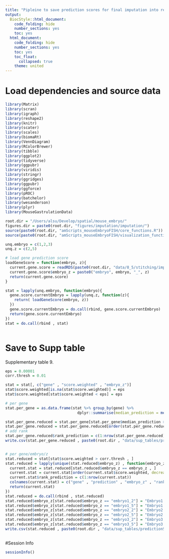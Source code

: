 ```yaml
---
title: "Pipleine to save prediction scores for final imputation into readable format."
output:
  BiocStyle::html_document:
    code_folding: hide
    number_sections: yes
    toc: yes  
  html_document:
    code_folding: hide
    number_sections: yes
    toc: yes
    toc_float:
      collapsed: true
    theme: united
---
```


# Load dependencies and source data

```r

library(Matrix)
library(scran)
library(igraph)
library(reshape2)
library(knitr)
library(scater)
library(scales)
library(biomaRt)
library(VennDiagram)
library(RColorBrewer)
library(tibble)
library(ggplot2)
library(tidyverse)
library(ggpubr)
library(viridis)
library(stringr)
library(ggridges)
library(ggpubr)
library(ggforce)
library(pROC)
library(batchelor)
library(wesanderson)
library(plyr)
library(MouseGastrulationData)

root.dir = "/Users/alsu/Develop/spatial/mouse_embryo/"
figures.dir = paste0(root.dir, "figures/imputation/imputation/")
source(paste0(root.dir, "amScripts_mouseEmbryoFISH/core_functions.R"))
source(paste0(root.dir, "amScripts_mouseEmbryoFISH/visualization_functions.R"))

unq.embryo = c(1,2,3)
unq.z = c(2,5)

# load gene prediction score
loadGeneScore = function(embryo, z){
  current.gene.score = readRDS(paste0(root.dir, "data/8_5/stitching/imputation/geneScore/geneScore_imputation_embryo", embryo, "z", z,".rds"))
  current.gene.score$embryo_z = paste0("embryo", embryo, "_", z)
  return(current.gene.score)
}

stat = lapply(unq.embryo, function(embryo){
  gene.score.currentEmbryo = lapply(unq.z, function(z){
    return( loadGeneScore(embryo, z))
  })
  gene.score.currentEmbryo = do.call(rbind, gene.score.currentEmbryo)
  return(gene.score.currentEmbryo)
})  
stat = do.call(rbind , stat)



```

# Save to Supp table

Supplementary table 9.

```r


eps = 0.00001
corr.thresh = 0.01

stat = stat[, c("gene" , "score.weighted" , "embryo_z")]
stat$score.weighted[is.na(stat$score.weighted)] = eps
stat$score.weighted[stat$score.weighted < eps] = eps

# per gene
stat.per_gene = as.data.frame(stat %>% group_by(gene) %>% 
                                dplyr::summarise(median_prediction = median(score.weighted)))

stat.per_gene.reduced = stat.per_gene[stat.per_gene$median_prediction > corr.thresh , ]
stat.per_gene.reduced = stat.per_gene.reduced[order(stat.per_gene.reduced$median_prediction, decreasing = T), ]
# add rank
stat.per_gene.reduced$rank_prediction = c(1:nrow(stat.per_gene.reduced))
write.csv(stat.per_gene.reduced , paste0(root.dir , "data/sup_tables/predictionStat_perGene.csv"), row.names = FALSE)


# per gene/embryo/z
stat.reduced = stat[stat$score.weighted > corr.thresh , ]
stat.reduced = lapply(unique(stat.reduced$embryo_z) , function(embryo_z){
  current.stat = stat.reduced[stat.reduced$embryo_z == embryo_z , ]
  current.stat = current.stat[order(current.stat$score.weighted, decreasing = T), ]
  current.stat$rank_prediction = c(1:nrow(current.stat))
  colnames(current.stat) = c("gene" , "prediction" , "embryo_z" , "rank_prediction")
  return(current.stat)
})
stat.reduced = do.call(rbind , stat.reduced)
stat.reduced$embryo_z[stat.reduced$embryo_z == "embryo1_2"] = "Embryo1.1"
stat.reduced$embryo_z[stat.reduced$embryo_z == "embryo1_5"] = "Embryo1.2"
stat.reduced$embryo_z[stat.reduced$embryo_z == "embryo2_2"] = "Embryo2.1"
stat.reduced$embryo_z[stat.reduced$embryo_z == "embryo2_5"] = "Embryo2.2"
stat.reduced$embryo_z[stat.reduced$embryo_z == "embryo3_2"] = "Embryo3.1"
stat.reduced$embryo_z[stat.reduced$embryo_z == "embryo3_5"] = "Embryo3.2"
write.csv(stat.reduced , paste0(root.dir , "data/sup_tables/predictionStat_perGene_EmbryoZ.csv"), row.names = FALSE)



```


#Session Info

```r
sessionInfo()
```
